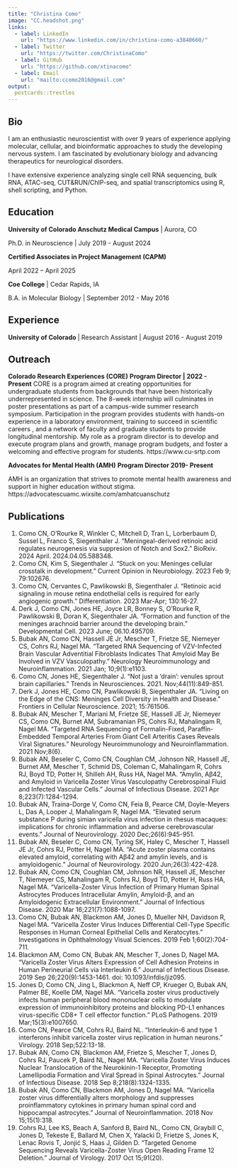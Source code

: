 ```yaml
---
title: "Christina Como"
image: "CC.headshot.png"
links:
  - label: LinkedIn
    url: "https://www.linkedin.com/in/christina-como-a3840660/"
  - label: Twitter
    url: "https://twitter.com/ChristinaComo"
  - label: GitHub
    url: "https://github.com/xtinacomo"
  - label: Email
    url: "mailto:ccomo2016@gmail.com"
output:
  postcards::trestles
---
```

 
## Bio

I am an enthusiastic neuroscientist with over 9 years of experience applying molecular, cellular, and bioinformatic approaches to study the developing nervous system. I am fascinated by evolutionary biology and advancing therapeutics for neurological disorders.

I have extensive experience analyzing single cell RNA sequencing, bulk RNA, ATAC-seq, CUT&RUN/ChIP-seq, and spatial transcriptomics using R, shell scripting, and Python.  


## Education

**University of Colorado Anschutz Medical Campus** | Aurora, CO

Ph.D. in Neuroscience | July 2019 - August 2024

**Certified Associates in Project Management (CAPM)**

April 2022 – April 2025 

**Coe College** | Cedar Rapids, IA

B.A. in Molecular Biology | September 2012 - May 2016


## Experience

**University of Colorado ** | Research Assistant | August 2016 - August 2019

## Outreach 
**Colorado Research Experiences (CORE)**
**Program Director | 2022 - Present**
CORE is a program aimed at creating opportunities for undergraduate students from backgrounds that have been historically underrepresented in science. The 8-week internship will culminates in poster presentations as part of a campus-wide summer research symposium. Participation in the program provides students with hands-on experience in a laboratory environment, training to succeed in scientific careers , and a network of faculty and graduate students to provide longitudinal mentorship. My role as a program director is to develop and execute program plans and growth, manage program budgets, and foster a welcoming and effective program for students. 
https://www.cu-srtp.com

**Advocates for Mental Health (AMH)**
**Program Director 2019- Present**

AMH is an organization that strives to promote mental health awareness and support in higher education without stigma. 
https://advocatescuamc.wixsite.com/amhatcuanschutz

## Publications 

1.  Como CN, O'Rourke R, Winkler C, Mitchell D, Tran L, Lorberbaum D, Sussel L, Franco S, Siegenthaler J. "Meningeal-derived retinoic acid regulates neurogenesis via suppresion of Notch and Sox2." BioRxiv. 2024 April. 2024.04.05.588348.
2.	Como CN, Kim S, Siegenthaler J. “Stuck on you: Meninges cellular crosstalk in development.” Current Opinion in Neurobiology. 2023 Feb 9; 79:102676.
3.	Como CN, Cervantes C, Pawlikowski B, Siegenthaler J. “Retinoic acid signaling in mouse retina endothelial cells is required for early angiogenic growth.” Differentiation. 2023 Mar-Apr; 130:16-27.
4.	Derk J, Como CN, Jones HE, Joyce LR, Bonney S, O’Rourke R, Pawlikowski B, Doran K, Siegenthaler JA. “Formation and function of the meninges arachnoid barrier around the developing brain.” Developmental Cell. 2023 June; 06.10.495709.
5.	Bubak AN, Como CN, Hassell JE Jr, Mescher T, Frietze SE, Niemeyer CS, Cohrs RJ, Nagel MA. “Targeted RNA Sequencing of VZV-Infected Brain Vascular Adventitial Fibroblasts Indicates That Amyloid May Be Involved in VZV Vasculopathy.” Neurology Neuroimmunology and Neuroinflammation. 2021 Jan; 10;9(1):e1103. 
6.	Como CN, Jones HE, Siegenthaler J. “Not just a ‘drain’: venules sprout brain capillaries." Trends in Neurosciences. 2021. Nov;44(11):849-851.
7.	Derk J, Jones HE, Como CN, Pawlikowski B, Siegenthaler JA. “Living on the Edge of the CNS: Meninges Cell Diversity in Health and Disease.” Frontiers in Cellular Neuroscience. 2021; 15:761506. 
8.	Bubak AN, Mescher T, Mariani M, Frietze SE, Hassell JE Jr, Niemeyer CS, Como CN, Burnet AM, Subramanian PS, Cohrs RJ, Mahalingam R, Nagel MA. “Targeted RNA Sequencing of Formalin-Fixed, Paraffin-Embedded Temporal Arteries From Giant Cell Arteritis Cases Reveals Viral Signatures.” Neurology Neuroimmunology and Neuroinflammation. 2021 Nov;8(6).
9.	Bubak AN, Beseler C, Como CN, Coughlan CM, Johnson NR, Hassell JE, Burnet AM, Mescher T, Schmid DS, Coleman C, Mahalingam R, Cohrs RJ, Boyd TD, Potter H, Shilleh AH, Russ HA, Nagel MA. “Amylin, Aβ42, and Amyloid in Varicella Zoster Virus Vasculopathy Cerebrospinal Fluid and Infected Vascular Cells.” Journal of Infectious Disease. 2021 Apr 8;223(7):1284-1294. 
10.	Bubak AN, Traina-Dorge V, Como CN, Feia B, Pearce CM, Doyle-Meyers L, Das A, Looper J, Mahalingam R, Nagel MA. “Elevated serum substance P during simian varicella virus infection in rhesus macaques: implications for chronic inflammation and adverse cerebrovascular events.” Journal of Neurovirology. 2020 Dec;26(6):945-951.
11.	Bubak AN, Beseler C, Como CN, Tyring SK, Haley C, Mescher T, Hassell JE Jr, Cohrs RJ, Potter H, Nagel MA. “Acute zoster plasma contains elevated amyloid, correlating with Aβ42 and amylin levels, and is amyloidogenic.” Journal of Neurovirology. 2020 Jun;26(3):422-428.
12.	Bubak AN, Como CN, Coughlan CM, Johnson NR, Hassell JE, Mescher T, Niemeyer CS, Mahalingam R, Cohrs RJ, Boyd TD, Potter H, Russ HA, Nagel MA. “Varicella-Zoster Virus Infection of Primary Human Spinal Astrocytes Produces Intracellular Amylin, Amyloid-β, and an Amyloidogenic Extracellular Environment.” Journal of Infectious Disease. 2020 Mar 16;221(7):1088-1097.
13.	Como CN, Bubak AN, Blackmon AM, Jones D, Mueller NH, Davidson R, Nagel MA. “Varicella Zoster Virus Induces Differential Cell-Type Specific Responses in Human Corneal Epithelial Cells and Keratocytes.” Investigations in Ophthalmology Visual Sciences. 2019 Feb 1;60(2):704-711.
14.	Blackmon AM, Como CN, Bubak AN, Mescher T, Jones D, Nagel MA. “Varicella Zoster Virus Alters Expression of Cell Adhesion Proteins in Human Perineurial Cells via Interleukin 6.” Journal of Infectious Disease. 2019 Sep 26;220(9):1453-1461. doi: 10.1093/infdis/jiz095.
15.	Jones D, Como CN, Jing L, Blackmon A, Neff CP, Krueger O, Bubak AN, Palmer BE, Koelle DM, Nagel MA. “Varicella zoster virus productively infects human peripheral blood mononuclear cells to modulate expression of immunoinhibitory proteins and blocking PD-L1 enhances virus-specific CD8+ T cell effector function.” PLoS Pathogens. 2019 Mar;15(3):e1007650.
16.	Como CN, Pearce CM, Cohrs RJ, Baird NL. “Interleukin-6 and type 1 interferons inhibit varicella zoster virus replication in human neurons.” Virology. 2018 Sep;522:13-18. 
17.	Bubak AN, Como CN, Blackmon AM, Frietze S, Mescher T, Jones D, Cohrs RJ, Paucek P, Baird NL, Nagel MA. “Varicella Zoster Virus Induces Nuclear Translocation of the Neurokinin-1 Receptor, Promoting Lamellipodia Formation and Viral Spread in Spinal Astrocytes.” Journal of Infectious Disease. 2018 Sep 8;218(8):1324-1335.
18.	Bubak AN, Como CN, Blackmon AM, Jones D, Nagel MA. “Varicella zoster virus differentially alters morphology and suppresses proinflammatory cytokines in primary human spinal cord and hippocampal astrocytes.” Journal of Neuroinflammation. 2018 Nov 15;15(1):318.
19.	Cohrs RJ, Lee KS, Beach A, Sanford B, Baird NL, Como CN, Graybill C, Jones D, Tekeste E, Ballard M, Chen X, Yalacki D, Frietze S, Jones K, Lenac Rovis T, Jonjić S, Haas J, Gilden D. “Targeted Genome Sequencing Reveals Varicella-Zoster Virus Open Reading Frame 12 Deletion.” Journal of Virology. 2017 Oct 15;91(20).




